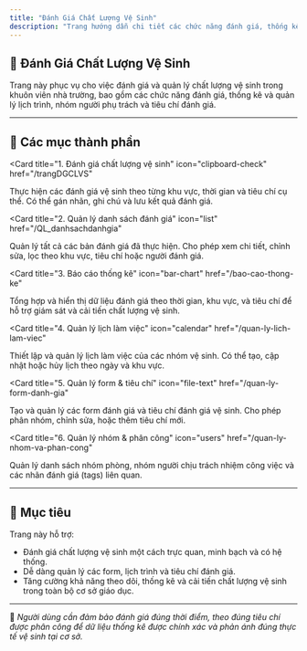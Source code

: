 ```yaml
---
title: "Đánh Giá Chất Lượng Vệ Sinh"
description: "Trang hướng dẫn chi tiết các chức năng đánh giá, thống kê và quản lý liên quan đến chất lượng vệ sinh trong Trường Đại học Sư Phạm TP.HCM."
---
```


## 🧼 Đánh Giá Chất Lượng Vệ Sinh

Trang này phục vụ cho việc đánh giá và quản lý chất lượng vệ sinh trong khuôn viên nhà trường, bao gồm các chức năng đánh giá, thống kê và quản lý lịch trình, nhóm người phụ trách và tiêu chí đánh giá.

---

## 📌 Các mục thành phần

<CardGroup cols="3">

<Card
  title="1. Đánh giá chất lượng vệ sinh"
  icon="clipboard-check"
  href="/trangDGCLVS"
>
  Thực hiện các đánh giá vệ sinh theo từng khu vực, thời gian và tiêu chí cụ thể. Có thể gán nhãn, ghi chú và lưu kết quả đánh giá.
</Card>

<Card
  title="2. Quản lý danh sách đánh giá"
  icon="list"
  href="/QL_danhsachdanhgia"
>
  Quản lý tất cả các bản đánh giá đã thực hiện. Cho phép xem chi tiết, chỉnh sửa, lọc theo khu vực, tiêu chí hoặc người đánh giá.
</Card>

<Card
  title="3. Báo cáo thống kê"
  icon="bar-chart"
  href="/bao-cao-thong-ke"
>
  Tổng hợp và hiển thị dữ liệu đánh giá theo thời gian, khu vực, và tiêu chí để hỗ trợ giám sát và cải tiến chất lượng vệ sinh.
</Card>

<Card
  title="4. Quản lý lịch làm việc"
  icon="calendar"
  href="/quan-ly-lich-lam-viec"
>
  Thiết lập và quản lý lịch làm việc của các nhóm vệ sinh. Có thể tạo, cập nhật hoặc hủy lịch theo ngày và khu vực.
</Card>

<Card
  title="5. Quản lý form & tiêu chí"
  icon="file-text"
  href="/quan-ly-form-danh-gia"
>
  Tạo và quản lý các form đánh giá và tiêu chí đánh giá vệ sinh. Cho phép phân nhóm, chỉnh sửa, hoặc thêm tiêu chí mới.
</Card>

<Card
  title="6. Quản lý nhóm & phân công"
  icon="users"
  href="/quan-ly-nhom-va-phan-cong"
>
  Quản lý danh sách nhóm phòng, nhóm người chịu trách nhiệm công việc và các nhãn đánh giá (tags) liên quan.
</Card>

</CardGroup>

---

## 🎯 Mục tiêu

Trang này hỗ trợ:

- Đánh giá chất lượng vệ sinh một cách trực quan, minh bạch và có hệ thống.
- Dễ dàng quản lý các form, lịch trình và tiêu chí đánh giá.
- Tăng cường khả năng theo dõi, thống kê và cải tiến chất lượng vệ sinh trong toàn bộ cơ sở giáo dục.

---

📍 *Người dùng cần đảm bảo đánh giá đúng thời điểm, theo đúng tiêu chí được phân công để dữ liệu thống kê được chính xác và phản ánh đúng thực tế vệ sinh tại cơ sở.*
